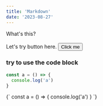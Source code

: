 ```yaml
---
title: 'Markdown'
date: '2023-08-27'
---
```


<div>
    What's this?
</div>

<br/>

<div>
    Let's try button here.
    <Button>Click me</Button>
</div>

### try to use the code block
```javascript
const a = () => {
  console.log('a')
}
```

<CodeBlock>
  {`
    const a = () => {
      console.log('a')
    }
  `}
</CodeBlock>